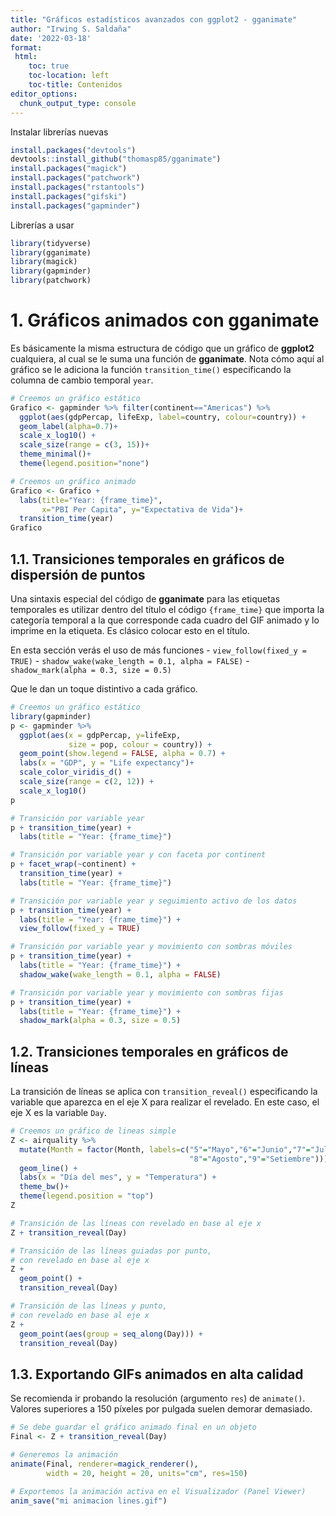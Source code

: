 ```yaml
---
title: "Gráficos estadísticos avanzados con ggplot2 - gganimate"
author: "Irwing S. Saldaña"
date: '2022-03-18'
format:
 html:
    toc: true
    toc-location: left
    toc-title: Contenidos
editor_options: 
  chunk_output_type: console
---
```


Instalar librerías nuevas

```r
install.packages("devtools")
devtools::install_github("thomasp85/gganimate")
install.packages("magick")
install.packages("patchwork")
install.packages("rstantools")
install.packages("gifski")
install.packages("gapminder")
```

Librerías a usar

```r
library(tidyverse)
library(gganimate)
library(magick)
library(gapminder)
library(patchwork)
```

# 1. Gráficos animados con gganimate

Es básicamente la misma estructura de código que un gráfico de **ggplot2** cualquiera, al cual se le suma una función de **gganimate**. Nota cómo aquí al gráfico se le adiciona la función `transition_time()` especificando la columna de cambio temporal `year`.

```r
# Creemos un gráfico estático
Grafico <- gapminder %>% filter(continent=="Americas") %>% 
  ggplot(aes(gdpPercap, lifeExp, label=country, colour=country)) +
  geom_label(alpha=0.7)+
  scale_x_log10() +
  scale_size(range = c(3, 15))+
  theme_minimal()+
  theme(legend.position="none")

# Creemos un gráfico animado
Grafico <- Grafico +
  labs(title="Year: {frame_time}", 
       x="PBI Per Capita", y="Expectativa de Vida")+
  transition_time(year)
Grafico
```

## 1.1. Transiciones temporales en gráficos de dispersión de puntos

Una sintaxis especial del código de **gganimate** para las etiquetas temporales es utilizar dentro del título el código `{frame_time}` que importa la categoría temporal a la que corresponde cada cuadro del GIF animado y lo imprime en la etiqueta. Es clásico colocar esto en el título.

En esta sección verás el uso de más funciones 
- `view_follow(fixed_y = TRUE)`
- `shadow_wake(wake_length = 0.1, alpha = FALSE)`
- `shadow_mark(alpha = 0.3, size = 0.5)`

Que le dan un toque distintivo a cada gráfico.

```r
# Creemos un gráfico estático
library(gapminder)
p <- gapminder %>% 
  ggplot(aes(x = gdpPercap, y=lifeExp, 
             size = pop, colour = country)) +
  geom_point(show.legend = FALSE, alpha = 0.7) +
  labs(x = "GDP", y = "Life expectancy")+
  scale_color_viridis_d() +
  scale_size(range = c(2, 12)) +
  scale_x_log10()
p

# Transición por variable year
p + transition_time(year) +
  labs(title = "Year: {frame_time}")

# Transición por variable year y con faceta por continent
p + facet_wrap(~continent) +
  transition_time(year) +
  labs(title = "Year: {frame_time}")

# Transición por variable year y seguimiento activo de los datos
p + transition_time(year) +
  labs(title = "Year: {frame_time}") +
  view_follow(fixed_y = TRUE)

# Transición por variable year y movimiento con sombras móviles
p + transition_time(year) +
  labs(title = "Year: {frame_time}") +
  shadow_wake(wake_length = 0.1, alpha = FALSE)

# Transición por variable year y movimiento con sombras fijas
p + transition_time(year) +
  labs(title = "Year: {frame_time}") +
  shadow_mark(alpha = 0.3, size = 0.5)
```

## 1.2. Transiciones temporales en gráficos de líneas

La transición de líneas se aplica con `transition_reveal()` especificando la variable que aparezca en el eje X para realizar el revelado. En este caso, el eje X es la variable `Day`.

```r
# Creemos un gráfico de lineas simple
Z <- airquality %>% 
  mutate(Month = factor(Month, labels=c("5"="Mayo","6"="Junio","7"="Julio",
                                        "8"="Agosto","9"="Setiembre"))) %>%   ggplot(aes(x=Day, y=Temp, color=Month))+ 
  geom_line() +
  labs(x = "Día del mes", y = "Temperatura") +
  theme_bw()+
  theme(legend.position = "top")
Z

# Transición de las líneas con revelado en base al eje x
Z + transition_reveal(Day)

# Transición de las líneas guiadas por punto, 
# con revelado en base al eje x
Z + 
  geom_point() +
  transition_reveal(Day)

# Transición de las líneas y punto, 
# con revelado en base al eje x
Z + 
  geom_point(aes(group = seq_along(Day))) +
  transition_reveal(Day)
```

## 1.3. Exportando GIFs animados en alta calidad

Se recomienda ir probando la resolución (argumento `res`) de `animate()`. Valores superiores a 150 píxeles por pulgada suelen demorar demasiado.

```r
# Se debe guardar el gráfico animado final en un objeto
Final <- Z + transition_reveal(Day)

# Generemos la animación
animate(Final, renderer=magick_renderer(),
        width = 20, height = 20, units="cm", res=150)

# Exportemos la animación activa en el Visualizador (Panel Viewer)
anim_save("mi animacion lines.gif")
```
